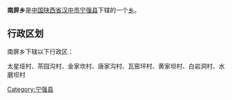{{中国乡级行政区
|行政区全称 = 南屏乡
|景观照片文件名 = 
|景观照片描述 = 
|汉语拼音 =
|其他语言 = 
|其他语言名称 = 
|位置图文件名 = 
|位置图描述 = 
|自定义图片=
|上级行政区 = [[陕西省|陕西省]][[汉中市|汉中市]][[宁强县|宁强县]]
|行政区类别 = [[乡级行政区|乡]]
|行政区划代码 = 
|行政区划 = 
|村委会 = 
|居委会 = 
|建置时间 = 
|领导职位 = 
|领导名称 = 
|政府驻地 = 
|毗邻 = 
|地理坐标 = 
|总面积 = 
|总人口 = 
|户籍人口 = 
|户籍人口年份 = 
|常住人口 = 
|常住人口年份 = 
|人口密度 = 
|GDP = 
|邮政编码 = 
|电话区号 = 
|官方网站 = 
|网站名称 = 
}}
'''南屏乡'''是[[中华人民共和国|中国]][[陕西省|陕西省]][[汉中市|汉中市]][[宁强县|宁强县]]下辖的一个[[乡级行政区|乡]]。

== 行政区划 ==
南屏乡下辖以下行政区：

太星垭村、茶园沟村、金家坎村、唐家沟村、瓦窑坪村、黄家坝村、白岩洞村、水磨坝村

{{陕西小作品}}
{{宁强县行政区划}}

[[Category:宁强县|Category:宁强县]]
